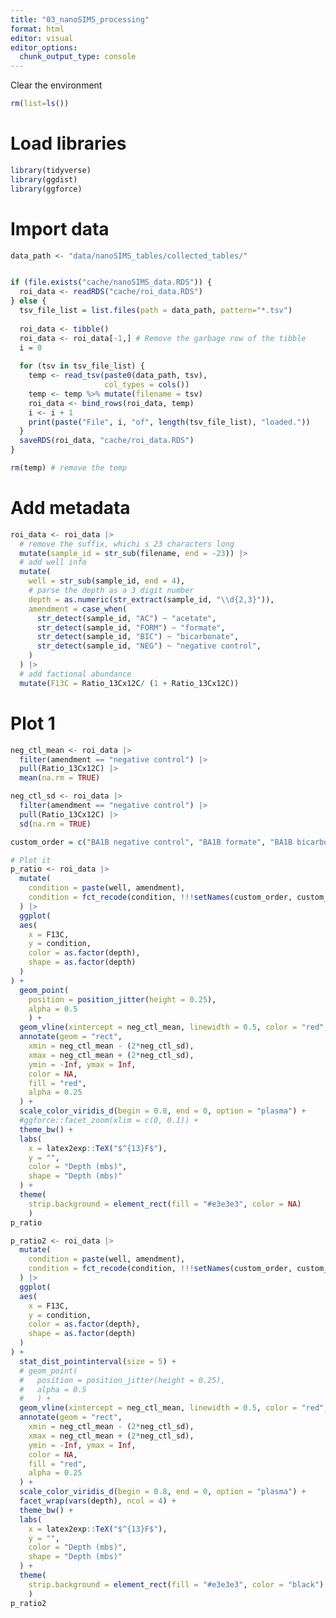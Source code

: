 ```yaml
---
title: "03_nanoSIMS_processing"
format: html
editor: visual
editor_options: 
  chunk_output_type: console
---
```


Clear the environment

```r
rm(list=ls())
```

# Load libraries

```r
library(tidyverse)
library(ggdist)
library(ggforce)
```

# Import data

```r
data_path <- "data/nanoSIMS_tables/collected_tables/"


if (file.exists("cache/nanoSIMS_data.RDS")) {
  roi_data <- readRDS("cache/roi_data.RDS")
} else {
  tsv_file_list = list.files(path = data_path, pattern="*.tsv")
  
  roi_data <- tibble()
  roi_data <- roi_data[-1,] # Remove the garbage row of the tibble
  i = 0
  
  for (tsv in tsv_file_list) {
    temp <- read_tsv(paste0(data_path, tsv),
                     col_types = cols())
    temp <- temp %>% mutate(filename = tsv)
    roi_data <- bind_rows(roi_data, temp)
    i <- i + 1
    print(paste("File", i, "of", length(tsv_file_list), "loaded."))
  }
  saveRDS(roi_data, "cache/roi_data.RDS")
}

rm(temp) # remove the temp
```

# Add metadata

```r
roi_data <- roi_data |> 
  # remove the suffix, whichi s 23 characters long
  mutate(sample_id = str_sub(filename, end = -23)) |> 
  # add well info
  mutate(
    well = str_sub(sample_id, end = 4),
    # parse the depth as a 3 digit number
    depth = as.numeric(str_extract(sample_id, "\\d{2,3}")),
    amendment = case_when(
      str_detect(sample_id, "AC") ~ "acetate",
      str_detect(sample_id, "FORM") ~ "formate",
      str_detect(sample_id, "BIC") ~ "bicarbonate",
      str_detect(sample_id, "NEG") ~ "negative control",
    )
  ) |> 
  # add factional abundance
  mutate(F13C = Ratio_13Cx12C/ (1 + Ratio_13Cx12C))
```

# Plot 1

```r
neg_ctl_mean <- roi_data |> 
  filter(amendment == "negative control") |> 
  pull(Ratio_13Cx12C) |> 
  mean(na.rm = TRUE)

neg_ctl_sd <- roi_data |> 
  filter(amendment == "negative control") |> 
  pull(Ratio_13Cx12C) |> 
  sd(na.rm = TRUE)

custom_order = c("BA1B negative control", "BA1B formate", "BA1B bicarbonate", "BA1B acetate", "BA4A formate", "BA4A bicarbonate", "BA4A acetate")

# Plot it
p_ratio <- roi_data |> 
  mutate(
    condition = paste(well, amendment),
    condition = fct_recode(condition, !!!setNames(custom_order, custom_order))
  ) |> 
  ggplot(
  aes(
    x = F13C,
    y = condition,
    color = as.factor(depth),
    shape = as.factor(depth)
  )
) +
  geom_point(
    position = position_jitter(height = 0.25),
    alpha = 0.5
    ) +
  geom_vline(xintercept = neg_ctl_mean, linewidth = 0.5, color = "red", alpha = 0.5) +
  annotate(geom = "rect", 
    xmin = neg_ctl_mean - (2*neg_ctl_sd),
    xmax = neg_ctl_mean + (2*neg_ctl_sd),
    ymin = -Inf, ymax = Inf,
    color = NA,
    fill = "red",
    alpha = 0.25
  ) +
  scale_color_viridis_d(begin = 0.8, end = 0, option = "plasma") +
  #ggforce::facet_zoom(xlim = c(0, 0.1)) +
  theme_bw() +
  labs(
    x = latex2exp::TeX("$^{13}F$"),
    y = "",
    color = "Depth (mbs)",
    shape = "Depth (mbs)"
  ) +
  theme(
    strip.background = element_rect(fill = "#e3e3e3", color = NA)
    )
p_ratio

```

```r
p_ratio2 <- roi_data |> 
  mutate(
    condition = paste(well, amendment),
    condition = fct_recode(condition, !!!setNames(custom_order, custom_order))
  ) |> 
  ggplot(
  aes(
    x = F13C,
    y = condition,
    color = as.factor(depth),
    shape = as.factor(depth)
  )
) +
  stat_dist_pointinterval(size = 5) +
  # geom_point(
  #   position = position_jitter(height = 0.25),
  #   alpha = 0.5
  #   ) +
  geom_vline(xintercept = neg_ctl_mean, linewidth = 0.5, color = "red", alpha = 0.5) +
  annotate(geom = "rect", 
    xmin = neg_ctl_mean - (2*neg_ctl_sd),
    xmax = neg_ctl_mean + (2*neg_ctl_sd),
    ymin = -Inf, ymax = Inf,
    color = NA,
    fill = "red",
    alpha = 0.25
  ) +
  scale_color_viridis_d(begin = 0.8, end = 0, option = "plasma") +
  facet_wrap(vars(depth), ncol = 4) +
  theme_bw() +
  labs(
    x = latex2exp::TeX("$^{13}F$"),
    y = "",
    color = "Depth (mbs)",
    shape = "Depth (mbs)"
  ) +
  theme(
    strip.background = element_rect(fill = "#e3e3e3", color = "black")
    )
p_ratio2
```
